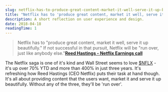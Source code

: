 ```yaml
---
slug: netflix-has-to-produce-great-content-market-it-well-serve-it-up-beautifully
title: "Netflix has to 'produce great content, market it well, serve it up beautifully'"
description: A short reflection on user experience and design.
date: 2018-04-18
readingTime: 1
---
```


>Netflix has to "produce great content, market it well, serve it up beautifully." If not successful in that pursuit, Netflix will be "run over, just like anybody else."**<a href="https://ir.netflix.com/static-files/51df0da1-4b47-4561-9a06-83906ad52932">Reed Hastings - Netflix Earnings call</a>**

The Netflix saga is one of it's kind and Wall Street seems to love <a href="https://finance.yahoo.com/quote/nflx?p=nflx">$NFLX</a> - it's up over 70% YTD and more than 400% in just three years. It's refreshing how Reed Hastings (CEO Netflix) puts their task at hand though. It's all about providing content that the users want, market it and serve it up beautifully. Without any of the three, they'll be 'run over'.
